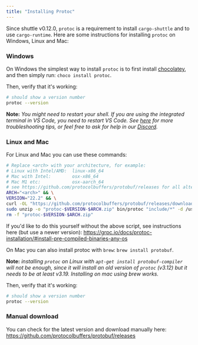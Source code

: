 ```yaml
---
title: "Installing Protoc"
---
```


Since shuttle v0.12.0, `protoc` is a requirement to install `cargo-shuttle` and to use `cargo-runtime`.
Here are some instructions for installing `protoc` on Windows, Linux and Mac:

### Windows

On Windows the simplest way to install `protoc` is to first install [chocolatey](https://chocolatey.org/install), 
and then simply run: `choco install protoc`.

Then, verify that it's working:

```bash
# should show a version number
protoc --version
```

**Note:** *You might need to restart your shell.
If you are using the integrated terminal in VS Code, you need to restart VS Code.
See [here](https://docs.chocolatey.org/en-us/troubleshooting#my-path-is-not-getting-updated)
for more troubleshooting tips, or feel free to ask for help in our [Discord](https://discord.gg/shuttle).*

### Linux and Mac

For Linux and Mac you can use these commands:
```bash
# Replace <arch> with your architecture, for example:
# Linux with Intel/AMD:  linux-x86_64
# Mac with Intel:        osx-x86_64
# Mac M1 etc:            osx-aarch_64
# see https://github.com/protocolbuffers/protobuf/releases for all alternatives
ARCH="<arch>" && \
VERSION="22.2" && \
curl -OL "https://github.com/protocolbuffers/protobuf/releases/download/v$VERSION/protoc-$VERSION-$ARCH.zip" && \
sudo unzip -o "protoc-$VERSION-$ARCH.zip" bin/protoc "include/*" -d /usr/local && \
rm -f "protoc-$VERSION-$ARCH.zip"
```

If you'd like to do this yourself without the above script, see instructions here (but use a newer version):
https://grpc.io/docs/protoc-installation/#install-pre-compiled-binaries-any-os

On Mac you can also install protoc with `brew`: `brew install protobuf`.

**Note:** *installing `protoc` on Linux with `apt-get install protobuf-compiler` will not be enough, 
since it will install an old version of `protoc` (v3.12) but it needs to be at least v3.19. 
Installing on mac using brew works.*

Then, verify that it's working:

```bash
# should show a version number
protoc --version
```

### Manual download

You can check for the latest version and download manually here:
https://github.com/protocolbuffers/protobuf/releases
